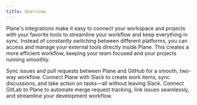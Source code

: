 ```yaml
---
title: Overview
---
```



Plane's integrations make it easy to connect your workspace and projects with your favorite tools to streamline your workflow and keep everything in sync. Instead of constantly switching between different platforms, you can access and manage your external tools directly inside Plane. This creates a more efficient workflow, keeping your team focused and your projects running smoothly.

<CardGroup cols={2}>
  <Card title="Github" icon="FaGithub" href="/integrations/github">
    Sync issues and pull requests between Plane and GitHub for a smooth, two-way workflow.
  </Card>
  <Card title="Slack" icon="FaSlack" href="/integrations/slack">
    Connect Plane with Slack to create work items, sync discussions, and take action on tasks—all without leaving Slack.
  </Card>
  <Card title="GitLab" icon="FaGitlab" href="/integrations/gitlab">
    Connect GitLab to Plane to automate merge request tracking, link issues seamlessly, and streamline your development workflow.
  </Card>
</CardGroup>